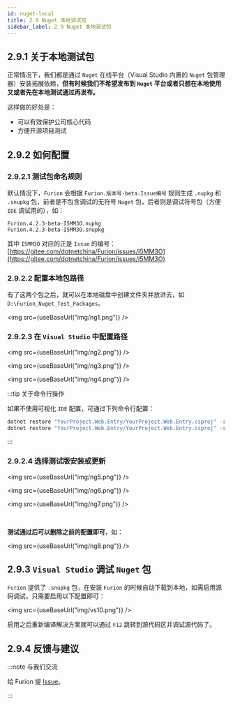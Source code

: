 ```yaml
---
id: nuget-local
title: 2.9 Nuget 本地调试包
sidebar_label: 2.9 Nuget 本地调试包
---
```



## 2.9.1 关于本地测试包

正常情况下，我们都是通过 `Nuget` 在线平台（Visual Studio 内置的 `Nuget` 包管理器）安装拓展依赖，**但有时候我们不希望发布到 `Nuget` 平台或者只想在本地使用又或者先在本地测试通过再发布。**

这样做的好处是：

- 可以有效保护公司核心代码
- 方便开源项目测试

## 2.9.2 如何配置

### 2.9.2.1 测试包命名规则

默认情况下，`Furion` 会根据 `Furion.版本号-beta.Issue编号` 规则生成 `.nupkg` 和 `.snupkg` 包，前者是不包含调试的无符号 `Nuget` 包，后者则是调试符号包（方便 `IDE` 调试用的），如：

```showLineNumbers title="D:\Furion_Nuget_Test_Packages"
Furion.4.2.3-beta-I5MM3O.nupkg
Furion.4.2.3-beta-I5MM3O.snupkg
```

其中 `I5MM3O` 对应的正是 `Issue` 的编号：[https://gitee.com/dotnetchina/Furion/issues/I5MM3O](https://gitee.com/dotnetchina/Furion/issues/I5MM3O)

### 2.9.2.2 配置本地包路径

有了这两个包之后，就可以在本地磁盘中创建文件夹并放进去，如 `D:\Furion_Nuget_Test_Packages`。

<img src={useBaseUrl("img/ng1.png")} />

### 2.9.2.3 在 `Visual Studio` 中配置路径

<img src={useBaseUrl("img/ng2.png")} />

<img src={useBaseUrl("img/ng3.png")} />

<img src={useBaseUrl("img/ng4.png")} />

:::tip 关于命令行操作

如果不使用可视化 `IDE` 配置，可通过下列命令行配置：

```bash
dotnet restore "YourProject.Web.Entry/YourProject.Web.Entry.csproj" -s "D:\Furion_Nuget_Test_Packages";
dotnet restore "YourProject.Web.Entry/YourProject.Web.Entry.csproj" -s "https://api.nuget.org/v3/index.json";
```

:::

### 2.9.2.4 选择测试版安装或更新

<img src={useBaseUrl("img/ng5.png")} />

<img src={useBaseUrl("img/ng6.png")} />

<img src={useBaseUrl("img/ng7.png")} />

<br />

**测试通过后可以删除之前的配置即可**，如：

<img src={useBaseUrl("img/ng8.png")} />

## 2.9.3 `Visual Studio` 调试 `Nuget` 包

`Furion` 提供了 `.snupkg` 包，在安装 `Furion` 的时候自动下载到本地，如需启用源码调试，只需要启用以下配置即可：

<img src={useBaseUrl("img/vs10.png")} />

启用之后重新编译解决方案就可以通过 `F12` 跳转到源代码区并调试源代码了。

## 2.9.4 反馈与建议

:::note 与我们交流

给 Furion 提 [Issue](https://gitee.com/dotnetchina/Furion/issues/new?issue)。

:::
